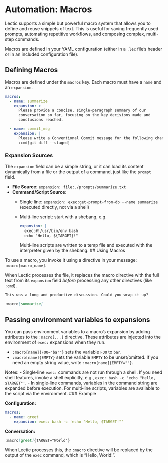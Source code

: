 # Automation: Macros

Lectic supports a simple but powerful macro system that allows you to define
and reuse snippets of text. This is useful for saving frequently used
prompts, automating repetitive workflows, and composing complex, multi-step
commands.

Macros are defined in your YAML configuration (either in a `.lec` file's
header or in an included configuration file).

## Defining Macros

Macros are defined under the `macros` key. Each macro must have a `name` and
an `expansion`.

```yaml
macros:
  - name: summarize
    expansion: >
      Please provide a concise, single-paragraph summary of our
      conversation so far, focusing on the key decisions made and
      conclusions reached.

  - name: commit_msg
    expansion: |
      Please write a Conventional Commit message for the following changes:
      :cmd[git diff --staged]
```

### Expansion Sources

The `expansion` field can be a simple string, or it can load its content
dynamically from a file or the output of a command, just like the `prompt`
field.

- **File Source**: `expansion: file:./prompts/summarize.txt`
- **Command/Script Source**:
  - Single line: `expansion: exec:get-prompt-from-db --name summarize`
    (executed directly, not via a shell)
  - Multi‑line script: start with a shebang, e.g.
    ```yaml
    expansion: |
      exec:#!/usr/bin/env bash
      echo "Hello, ${TARGET}!"
    ```
    Multi‑line scripts are written to a temp file and executed with the
    interpreter given by the shebang.
## Using Macros

To use a macro, you invoke it using a directive in your message:
`:macro[macro_name]`.

When Lectic processes the file, it replaces the macro directive with the
full text from its `expansion` field *before* processing any other
directives (like `:cmd`).

```markdown
This was a long and productive discussion. Could you wrap it up?

:macro[summarize]
```

## Passing environment variables to expansions

You can pass environment variables to a macro's expansion by adding
attributes to the `:macro[...]` directive. These attributes are injected into
the environment of `exec:` expansions when they run.

- `:macro[name]{FOO="bar"}` sets the variable `FOO` to `bar`.
- `:macro[name]{EMPTY}` sets the variable `EMPTY` to be unset/omitted.
  If you need an empty string value, write `:macro[name]{EMPTY=""}`.

Notes:
- Single‑line `exec:` commands are not run through a shell. If you need
  shell features, invoke a shell explicitly, e.g.,
  `exec: bash -c 'echo "Hello, $TARGET"'`.
- In single‑line commands, variables in the command string are expanded
  before execution. For multi‑line scripts, variables are available to the
  script via the environment.
### Example

**Configuration:**
```yaml
macros:
  - name: greet
    expansion: exec: bash -c 'echo "Hello, $TARGET!"'
```

**Conversation:**
```markdown
:macro[greet]{TARGET="World"}
```

When Lectic processes this, the `:macro` directive will be replaced by the
output of the `exec` command, which is "Hello, World!".